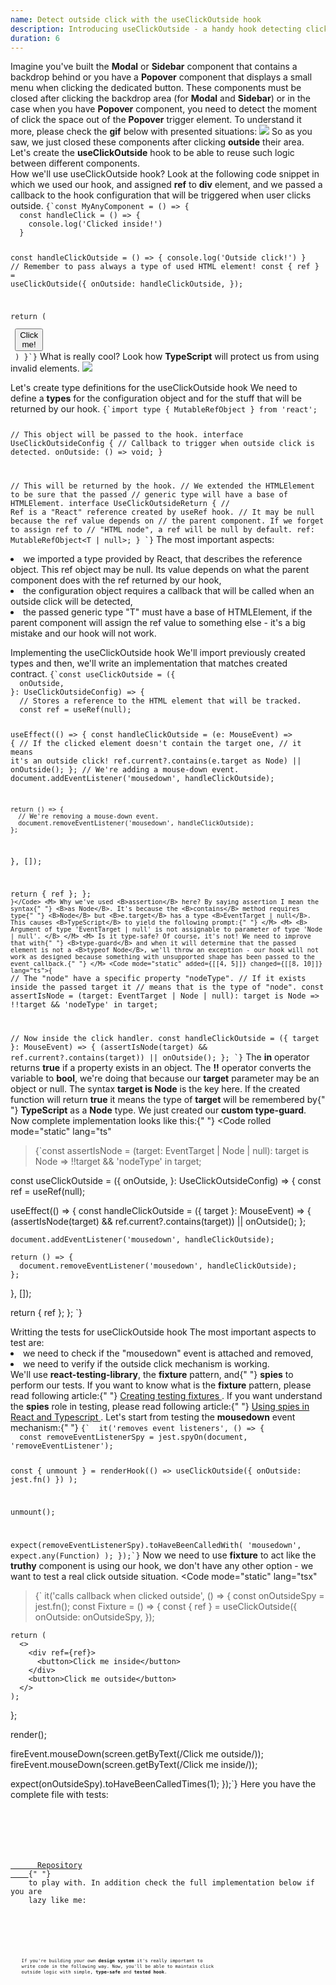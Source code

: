 ```yaml
---
name: Detect outside click with the useClickOutside hook
description: Introducing useClickOutside - a handy hook detecting clicks outside a specific HTML element. Ideal for Modals or Sidebars, enhancing app user experience.
duration: 6
---
```


<Prelude label="Understanding the use cases for the useClickOutside hook">
  <M>Imagine you've built the <B>Modal</B> or <B>Sidebar</B> component that contains a backdrop behind or you have a <B>Popover</B> component that displays a small menu when clicking the dedicated button.</M>
  <M>These components must be closed after clicking the backdrop area (for <B>Modal</B> and <B>Sidebar</B>) or in the case when you have <B>Popover</B> component, you need to detect the moment of click the space out of the <B>Popover</B> trigger element.</M>
  <M>To understand it more, please check the <B>gif</B> below with presented situations: </M>
  <Image
    rolled
  description="The use case of hook"
   src="https://raw.githubusercontent.com/polubis/Snippets/main/popover-use-case.gif"
/>
<M>So as you saw, we just closed these components after clicking <B>outside</B> their area. Let's create the <B>useClickOutside</B> hook to be able to reuse such logic between different components.</M>

</Prelude>

<Section>
  <XL>How we'll use useClickOutside hook?</XL>
  <M>
    Look at the following code snippet in which we used our hook, and assigned <B>ref</B> to <B>div</B> element, and we passed a callback to the hook configuration that will be triggered when user clicks outside. 
  </M>
  <Code mode="static" lang="ts">{`const MyAnyComponent = () => {
  const handleClick = () => {
    console.log('Clicked inside!')
  }
 
  const handleClickOutside = () => {
    console.log('Outside click!')
  }
  // Remember to pass always a type of used HTML element!
  const { ref } = useClickOutside<HTMLDivElement>({
    onOutside: handleClickOutside,
  });
 
  return (
    <div ref={ref}>
      <button onClick={handleClick}>Click me!</button>
    </div>
  )
}`}</Code>
<M>What is really cool? Look how <B>TypeScript</B> will protect us from using invalid elements. </M>
<Image
  rolled
description="TypeScript protection"
  src="https://raw.githubusercontent.com/polubis/Snippets/main/tscheck.gif"
/>

</Section>

<Section>
  <XL>Let's create type definitions for the useClickOutside hook</XL>
  <M>
    We need to define a <B>types</B> for the configuration object and for the
    stuff that will be returned by our hook.
  </M>
  <Code mode="static" lang="ts">{`import type { MutableRefObject } from 'react';
 
// This object will be passed to the hook.
interface UseClickOutsideConfig {
  // Callback to trigger when outside click is detected.
  onOutside: () => void;
}
 
// This will be returned by the hook.
// We extended the HTMLElement to be sure that the passed 
// generic type will have a base of HTMLElement.
interface UseClickOutsideReturn<T extends HTMLElement> {
  // Ref is a "React" reference created by useRef hook.
  // It may be null because the ref value depends on
  // the parent component. If we forget to assign ref to
  // "HTML node", a ref will be null by default.
  ref: MutableRefObject<T | null>;
}
`}</Code>
  <M>The most important aspects: </M>
  <L>
    <Li>
      we imported a type provided by React, that describes the reference object.
      This ref object may be null. Its value depends on what the parent
      component does with the ref returned by our hook,
    </Li>
    <Li>
      the configuration object requires a callback that will be called when an
      outside click will be detected,
    </Li>
    <Li>
      the passed generic type "T" must have a base of HTMLElement, if the parent
      component will assign the ref value to something else - it's a big mistake
      and our hook will not work.
    </Li>
  </L>
</Section>

<Section>
  <XL>Implementing the useClickOutside hook</XL>
  <M>
    We'll import previously created types and then, we'll write an
    implementation that matches created contract.
  </M>
  <Code
    mode="static"
    lang="ts"
  >{`const useClickOutside = <T extends HTMLElement>({
  onOutside,
}: UseClickOutsideConfig) => {
  // Stores a reference to the HTML element that will be tracked.
  const ref = useRef<T>(null);
 
  useEffect(() => {
    const handleClickOutside = (e: MouseEvent) => {
      // If the clicked element doesn't contain the target one, 
      // it means it's an outside click!
      ref.current?.contains(e.target as Node) || onOutside();
    };
    // We're adding a mouse-down event.
    document.addEventListener('mousedown', handleClickOutside);
 
    return () => {
      // We're removing a mouse-down event.
      document.removeEventListener('mousedown', handleClickOutside);
    };
  }, []);
  
  return { ref };
};
`}</Code>
  <M>
    Why we've used <B>assertion</B> here? By saying assertion I mean the syntax{" "}
    <B>as Node</B>. It's because the <B>contains</B> method requires type{" "}
    <B>Node</B> but <B>e.target</B> has a type <B>EventTarget | null</B>. This
    causes <B>TypeScript</B> to yield the following prompt:{" "}
  </M>
  <M>
    <B>
      Argument of type 'EventTarget | null' is not assignable to parameter of
      type 'Node | null'.
    </B>
  </M>
  <M>
    Is it type-safe? Of course, it's not! We need to improve that with{" "}
    <B>type-guard</B> and when it will determine that the passed element is not
    a <B>typeof Node</B>, we'll throw an exception - our hook will not work as
    designed because something with unsupported shape has been passed to the
    event callback.{" "}
  </M>
  <Code mode="static" added={[[4, 5]]} changed={[[8, 10]]} lang="ts">{`
// The "node" have a specific property "nodeType".
// If it exists inside the passed target it 
// means that is the type of "node".
const assertIsNode = (target: EventTarget | Node | null): target is Node =>
  !!target && 'nodeType' in target;
  
// Now inside the click handler.
const handleClickOutside = ({ target }: MouseEvent) => {
  (assertIsNode(target) && ref.current?.contains(target)) || onOutside();
};
`}</Code>
  <M>
    The <B>in</B> operator returns <B>true</B> if a property exists in an
    object. The <B>!!</B> operator converts the variable to <B>bool</B>, we're
    doing that because our <B>target</B> parameter may be an object or null. The
    syntax <B>target is Node</B> is the key here. If the created function will
    return <B>true</B> it means the type of <B>target</B> will be remembered by{" "}
    <B>TypeScript</B> as a <B>Node</B> type.
  </M>
  <M>
    We just created our <B>custom type-guard</B>. Now complete implementation
    looks like this:{" "}
  </M>
  <Code
    rolled
    mode="static"
    lang="ts"
  >{`const assertIsNode = (target: EventTarget | Node | null): target is Node =>
  !!target && 'nodeType' in target;
 
const useClickOutside = <T extends HTMLElement>({
  onOutside,
}: UseClickOutsideConfig) => {
  const ref = useRef<T>(null);
 
  useEffect(() => {
    const handleClickOutside = ({ target }: MouseEvent) => {
      (assertIsNode(target) && ref.current?.contains(target)) || onOutside();
    };
 
    document.addEventListener('mousedown', handleClickOutside);
 
    return () => {
      document.removeEventListener('mousedown', handleClickOutside);
    };
  }, []);
 
  return { ref };
};
`}</Code>
</Section>

<Section>
  <XL>Writting the tests for useClickOutside hook</XL>
  <M>The most important aspects to test are:</M>
  <L ordered>
    <Li>we need to check if the "mousedown" event is attached and removed,</Li>
    <Li>we need to verify if the outside click mechanism is working.</Li>
  </L>
  <M>
    We'll use <B>react-testing-library</B>, the <B>fixture</B> pattern, and{" "}
    <B>spies</B> to perform our tests.
  </M>
  <Hint hasBg>
    If you want to know what is the <B>fixture</B> pattern, please read
    following article:{" "}
    <A
      href="https://greenonsoftware.com/courses/react-testing-spellbook/mastering-unit-testing/creating-testing-fixtures/"
      outside
    >
      Creating testing fixtures
    </A>
    .
  </Hint>
  <Hint hasBg>
    If you want understand the <B>spies</B> role in testing, please read
    following article:{" "}
    <A
      href="https://greenonsoftware.com/courses/react-testing-spellbook/mastering-unit-testing/using-spies-in-react-and-typescript/"
      outside
    >
      Using spies in React and Typescript
    </A>
    .
  </Hint>
  <M>
    Let's start from testing the <B>mousedown</B> event mechanism:{" "}
  </M>
  <Code mode="static" lang="ts">{`  it('removes event listeners', () => {
  const removeEventListenerSpy = jest.spyOn(document, 'removeEventListener');
 
  const { unmount } = renderHook(() =>
    useClickOutside({ onOutside: jest.fn() })
  );
 
  unmount();
 
  expect(removeEventListenerSpy).toHaveBeenCalledWith(
    'mousedown',
    expect.any(Function)
  );
});`}</Code>
  <M>
    Now we need to use <B>fixture</B> to act like the <B>truthy</B> component is
    using our hook, we don't have any other option - we want to test a real
    click outside situation.
  </M>
  <Code
    mode="static"
    lang="tsx"
  >{`  it('calls callback when clicked outside', () => {
  const onOutsideSpy = jest.fn();
  const Fixture = () => {
    const { ref } = useClickOutside<HTMLDivElement>({
      onOutside: onOutsideSpy,
    });
 
    return (
      <>
        <div ref={ref}>
          <button>Click me inside</button>
        </div>
        <button>Click me outside</button>
      </>
    );
  };
 
  render(<Fixture />);
 
  fireEvent.mouseDown(screen.getByText(/Click me outside/));
  fireEvent.mouseDown(screen.getByText(/Click me inside/));
 
  expect(onOutsideSpy).toHaveBeenCalledTimes(1);
});`}</Code>
  <M>Here you have the complete file with tests: </M>
  <Code
    mode="dynamic"
    rolled
    src="https://raw.githubusercontent.com/polubis/Dream-stack-for-React-dev/article/Detect-outside-click-with-the-useClickOutside-hook/system/libs/figa-hooks/src/lib/use-click-outside/use-click-outside.test.tsx"
  />
</Section>

<Example label="The full implementation">
  <M>
    <A
      href="https://github.com/polubis/Dream-stack-for-React-dev/tree/article/Detect-outside-click-with-the-useClickOutside-hook/system/libs/figa-hooks/src/lib/use-click-outside"
      outside
    >
      Repository
    </A>{" "}
    to play with. In addition check the full implementation below if you are
    lazy like me:
  </M>
  <Code
    mode="dynamic"
    rolled
    description="Type definitions in defs.ts file"
    src="https://raw.githubusercontent.com/polubis/Dream-stack-for-React-dev/article/Detect-outside-click-with-the-useClickOutside-hook/system/libs/figa-hooks/src/lib/use-click-outside/defs.ts"
  />
  <Code
    mode="dynamic"
    rolled
    description="The implementation inside use-click-outside.ts file"
    src="https://raw.githubusercontent.com/polubis/Dream-stack-for-React-dev/article/Detect-outside-click-with-the-useClickOutside-hook/system/libs/figa-hooks/src/lib/use-click-outside/use-click-outside.ts"
  />
  <Code
    mode="dynamic"
    rolled
    description="The unit tests inside use-click-outside.test.ts file"
    src="https://raw.githubusercontent.com/polubis/Dream-stack-for-React-dev/article/Detect-outside-click-with-the-useClickOutside-hook/system/libs/figa-hooks/src/lib/use-click-outside/use-click-outside.test.tsx"
  />
</Example>

<Summary label="What did we learn today?">
  <M>
    If you're building your own <B>design system</B> it's really important to
    write code in the following way. Now, you'll be able to maintain click
    outside logic with simple, <B>type-safe</B> and <B>tested hook</B>.
  </M>
</Summary>
